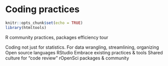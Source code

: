 # Coding practices {#coding} 

```r
knitr::opts_chunk$set(echo = TRUE)
library(htmltools)
```


R community practices, packages efficiency tour

Coding not just for statistics. For data wrangling, streamlining, organizing
Open source languages
RStudio
Embrace existing practices & tools
Shared culture for “code review”
rOpenSci packages & community

